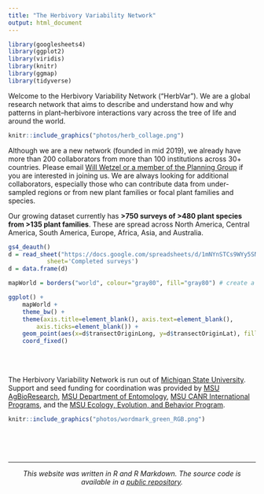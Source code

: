 ```yaml
---
title: "The Herbivory Variability Network"
output: html_document
---
```


```r
library(googlesheets4)
library(ggplot2)
library(viridis)
library(knitr)
library(ggmap)
library(tidyverse) 
```

Welcome to the Herbivory Variability Network ("HerbVar"). We are a global research network that aims to describe and understand how and why patterns in plant--herbivore interactions vary across the tree of life and around the world.

```r
knitr::include_graphics("photos/herb_collage.png")
```

Although we are a new network (founded in mid 2019), we already have more than 200 collaborators from more than 100 institutions across 30+ countries. Please email [Will Wetzel or a member of the Planning Group](leadership.html) if you are interested in joining us. We are always looking for additional collaborators, especially those who can contribute data from under-sampled regions or from new plant families or focal plant families and species.


Our growing dataset currently has **>750 surveys of >480 plant species from >135 plant families**. These are spread across North America, Central America, South America, Europe, Africa, Asia, and Australia.

```r

gs4_deauth()
d = read_sheet("https://docs.google.com/spreadsheets/d/1mNYnSTCs9WYy5SN2HF4VYep550Sccz9xU5o8JuYut-A/edit?usp=sharing",
           sheet='Completed surveys')
d = data.frame(d)

mapWorld = borders("world", colour="gray80", fill="gray80") # create a layer of borders

```


```r
ggplot() + 
	mapWorld + 
	theme_bw() + 
	theme(axis.title=element_blank(), axis.text=element_blank(),
		axis.ticks=element_blank()) + 
	geom_point(aes(x=d$transectOriginLong, y=d$transectOriginLat), fill=viridis(2)[2], size=1.75, shape=21, alpha=0.7) +
	coord_fixed()
```

<br>
<br>

The Herbivory Variability Network is run out of [Michigan State University](https://msu.edu/). Support and seed funding for coordination was provided by [MSU AgBioResearch](https://www.canr.msu.edu/research/), [MSU Department of Entomology](https://www.canr.msu.edu/ent/), [MSU CANR International Programs](https://www.canr.msu.edu/global/), and the [MSU Ecology, Evolution, and Behavior Program](https://eeb.msu.edu/).


```r
knitr::include_graphics("photos/wordmark_green_RGB.png")
```

<br>
<br>
<br>

***

<center> _This website was written in R and R Markdown. The source code is available in a [public repository](https://github.com/wcwetzel/HerbVar.github.io)._ </center>
